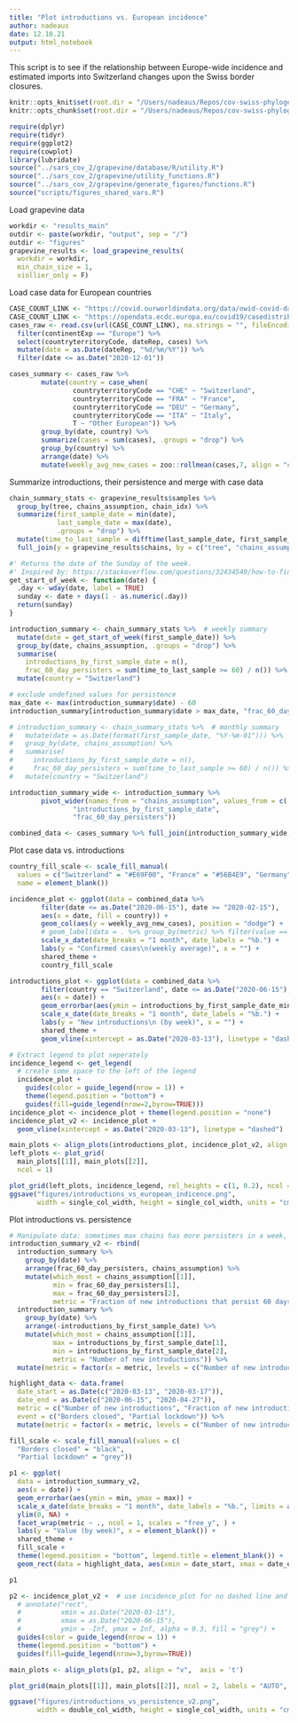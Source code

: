 ```yaml
---
title: "Plot introductions vs. European incidence"
author: nadeaus
date: 12.10.21
output: html_notebook
---
```


This script is to see if the relationship between Europe-wide incidence and estimated imports into Switzerland changes upon the Swiss border closures.

```r
knitr::opts_knit$set(root.dir = "/Users/nadeaus/Repos/cov-swiss-phylogenetics")
knitr::opts_chunk$set(root.dir = "/Users/nadeaus/Repos/cov-swiss-phylogenetics")
```

```r
require(dplyr)
require(tidyr)
require(ggplot2)
require(cowplot)
library(lubridate)
source("../sars_cov_2/grapevine/database/R/utility.R")
source("../sars_cov_2/grapevine/utility_functions.R")
source("../sars_cov_2/grapevine/generate_figures/functions.R")
source("scripts/figures_shared_vars.R")
```

Load grapevine data

```r
workdir <- "results_main"
outdir <- paste(workdir, "output", sep = "/")
outdir <- "figures"
grapevine_results <- load_grapevine_results(
  workdir = workdir,
  min_chain_size = 1,
  viollier_only = F)
```

Load case data for European countries

```r
CASE_COUNT_LINK <- "https://covid.ourworldindata.org/data/owid-covid-data.csv"  # early data for France not very good
CASE_COUNT_LINK <- "https://opendata.ecdc.europa.eu/covid19/casedistribution/csv/"
cases_raw <- read.csv(url(CASE_COUNT_LINK), na.strings = "", fileEncoding = "UTF-8-BOM") %>%
  filter(continentExp == "Europe") %>%
  select(countryterritoryCode, dateRep, cases) %>%
  mutate(date = as.Date(dateRep, "%d/%m/%Y")) %>%
  filter(date <= as.Date("2020-12-01"))

cases_summary <- cases_raw %>%
        mutate(country = case_when(
                countryterritoryCode == "CHE" ~ "Switzerland",
                countryterritoryCode == "FRA" ~ "France",
                countryterritoryCode == "DEU" ~ "Germany",
                countryterritoryCode == "ITA" ~ "Italy",
                T ~ "Other European")) %>%
        group_by(date, country) %>%
        summarize(cases = sum(cases), .groups = "drop") %>%
        group_by(country) %>%
        arrange(date) %>%
        mutate(weekly_avg_new_cases = zoo::rollmean(cases,7, align = "center", na.pad = T))
```

Summarize introductions, their persistence and merge with case data

```r
chain_summary_stats <- grapevine_results$samples %>%
  group_by(tree, chains_assumption, chain_idx) %>%
  summarize(first_sample_date = min(date),
            last_sample_date = max(date),
            .groups = "drop") %>%
  mutate(time_to_last_sample = difftime(last_sample_date, first_sample_date, units = "days")) %>%
  full_join(y = grapevine_results$chains, by = c("tree", "chains_assumption", "chain_idx"))

#' Returns the date of the Sunday of the week.
#' Inspired by: https://stackoverflow.com/questions/32434549/how-to-find-next-particular-day
get_start_of_week <- function(date) {
  .day <- wday(date, label = TRUE)
  sunday <- date + days(1 - as.numeric(.day))
  return(sunday)
}

introduction_summary <- chain_summary_stats %>%  # weekly summary
  mutate(date = get_start_of_week(first_sample_date)) %>%
  group_by(date, chains_assumption, .groups = "drop") %>%
  summarise(
    introductions_by_first_sample_date = n(),
    frac_60_day_persisters = sum(time_to_last_sample >= 60) / n()) %>%
  mutate(country = "Switzerland")

# exclude undefined values for persistence
max_date <- max(introduction_summary$date) - 60
introduction_summary[introduction_summary$date > max_date, "frac_60_day_persisters"] <- NA

# introduction_summary <- chain_summary_stats %>%  # monthly summary
#   mutate(date = as.Date(format(first_sample_date, "%Y-%m-01"))) %>%
#   group_by(date, chains_assumption) %>%
#   summarise(
#     introductions_by_first_sample_date = n(),
#     frac_60_day_persisters = sum(time_to_last_sample >= 60) / n()) %>%
#   mutate(country = "Switzerland")

introduction_summary_wide <- introduction_summary %>%
        pivot_wider(names_from = "chains_assumption", values_from = c(
                "introductions_by_first_sample_date",
                "frac_60_day_persisters"))

combined_data <- cases_summary %>% full_join(introduction_summary_wide, by = c("date", "country"))
```

Plot case data vs. introductions

```r

country_fill_scale <- scale_fill_manual(
  values = c("Switzerland" = "#E69F00", "France" = "#56B4E9", "Germany" = "#F0E442", "Italy" = "#009E73", "Other European" = "#CC79A7"),
  name = element_blank())

incidence_plot <- ggplot(data = combined_data %>%
        filter(date <= as.Date("2020-06-15"), date >= "2020-02-15"),
        aes(x = date, fill = country)) +
        geom_col(aes(y = weekly_avg_new_cases), position = "dodge") +
        # geom_label(data = . %>% group_by(metric) %>% filter(value == max(value, na.rm = T)), aes(label = date)) +  # label maximum point
        scale_x_date(date_breaks = "1 month", date_labels = "%b.") +
        labs(y = "Confirmed cases\n(weekly average)", x = "") +
        shared_theme +
        country_fill_scale

introductions_plot <- ggplot(data = combined_data %>%
        filter(country == "Switzerland", date <= as.Date("2020-06-15"), date >= "2020-02-15"),
        aes(x = date)) +
        geom_errorbar(aes(ymin = introductions_by_first_sample_date_min, ymax = introductions_by_first_sample_date_max)) +
        scale_x_date(date_breaks = "1 month", date_labels = "%b.") +
        labs(y = "New introductions\n (by week)", x = "") +
        shared_theme +
        geom_vline(xintercept = as.Date("2020-03-13"), linetype = "dashed")

# Extract legend to plot seperately
incidence_legend <- get_legend(
  # create some space to the left of the legend
  incidence_plot +
    guides(color = guide_legend(nrow = 1)) +
    theme(legend.position = "bottom") +
    guides(fill=guide_legend(nrow=2,byrow=TRUE)))
incidence_plot <- incidence_plot + theme(legend.position = "none")
incidence_plot_v2 <- incidence_plot +
  geom_vline(xintercept = as.Date("2020-03-13"), linetype = "dashed")

main_plots <- align_plots(introductions_plot, incidence_plot_v2, align = "vh",  axis = 'bt')
left_plots <- plot_grid(
  main_plots[[1]], main_plots[[2]],
  ncol = 1)

plot_grid(left_plots, incidence_legend, rel_heights = c(1, 0.2), ncol = 1)
ggsave("figures/introductions_vs_european_indicence.png",
       width = single_col_width, height = single_col_width, units = "cm")
```

Plot introductions vs. persistence

```r
# Manipulate data: sometimes max chains has more persisters in a week, sometimes min chains assumption
introduction_summary_v2 <- rbind(
  introduction_summary %>%
    group_by(date) %>%
    arrange(frac_60_day_persisters, chains_assumption) %>%
    mutate(which_most = chains_assumption[[1]],
           min = frac_60_day_persisters[1],
           max = frac_60_day_persisters[2],
           metric = "Fraction of new introductions that persist 60 days"),
  introduction_summary %>%
    group_by(date) %>%
    arrange(-introductions_by_first_sample_date) %>%
    mutate(which_most = chains_assumption[[1]],
           max = introductions_by_first_sample_date[1],
           min = introductions_by_first_sample_date[2],
           metric = "Number of new introductions")) %>%
  mutate(metric = factor(x = metric, levels = c("Number of new introductions", "Fraction of new introductions that persist 60 days")))

highlight_data <- data.frame(
  date_start = as.Date(c("2020-03-13", "2020-03-17")),
  date_end = as.Date(c("2020-06-15", "2020-04-27")),
  metric = c("Number of new introductions", "Fraction of new introductions that persist 60 days"),
  event = c("Borders closed", "Partial lockdown")) %>%
  mutate(metric = factor(x = metric, levels = c("Number of new introductions", "Fraction of new introductions that persist 60 days")))

fill_scale <- scale_fill_manual(values = c(
  "Borders closed" = "black",
  "Partial lockdown" = "grey"))

p1 <- ggplot(
  data = introduction_summary_v2,
  aes(x = date)) +
  geom_errorbar(aes(ymin = min, ymax = max)) +
  scale_x_date(date_breaks = "1 month", date_labels = "%b.", limits = as.Date(c("2020-02-01", "2020-12-03"))) +
  ylim(0, NA) +
  facet_wrap(metric ~ ., ncol = 1, scales = "free_y", ) +
  labs(y = "Value (by week)", x = element_blank()) +
  shared_theme +
  fill_scale +
  theme(legend.position = "bottom", legend.title = element_blank()) +
  geom_rect(data = highlight_data, aes(xmin = date_start, xmax = date_end, ymin = -Inf, ymax = Inf, fill = event), alpha = 0.3)

p1

p2 <- incidence_plot_v2 +  # use incidence_plot for no dashed line and area instead
  # annotate("rect",
  #          xmin = as.Date("2020-03-13"),
  #          xmax = as.Date("2020-06-15"),
  #          ymin = -Inf, ymax = Inf, alpha = 0.3, fill = "grey") +
  guides(color = guide_legend(nrow = 1)) +
  theme(legend.position = "bottom") +
  guides(fill=guide_legend(nrow=3,byrow=TRUE))

main_plots <- align_plots(p1, p2, align = "v",  axis = 't')

plot_grid(main_plots[[1]], main_plots[[2]], ncol = 2, labels = "AUTO", rel_widths = c(1, 0.8))

ggsave("figures/introductions_vs_persistence_v2.png",
       width = double_col_width, height = single_col_width, units = "cm")
```
